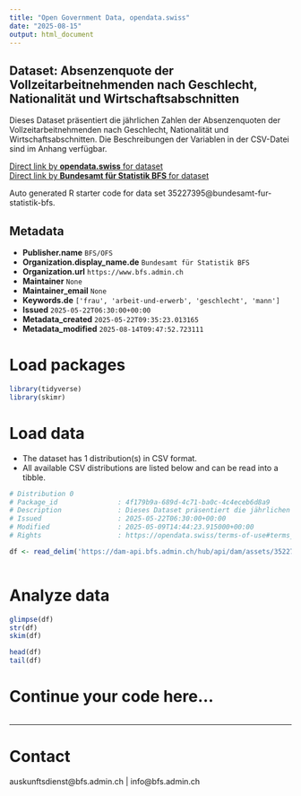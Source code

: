 ```yaml
---
title: "Open Government Data, opendata.swiss"
date: "2025-08-15"
output: html_document
---
```


## Dataset: Absenzenquote der Vollzeitarbeitnehmenden nach Geschlecht, Nationalität und Wirtschaftsabschnitten

Dieses Dataset präsentiert die jährlichen Zahlen der Absenzenquoten der Vollzeitarbeitnehmenden nach Geschlecht, Nationalität und Wirtschaftsabschnitten. Die Beschreibungen der Variablen in der CSV-Datei sind im Anhang verfügbar.

[Direct link by **opendata.swiss** for dataset](https://opendata.swiss/de/dataset/absenzenquote-der-vollzeitarbeitnehmenden-nach-geschlecht-nationalitat-und-wirtschaftsabschnitt3)<br>
[Direct link by **Bundesamt für Statistik BFS** for dataset](https://www.bfs.admin.ch/asset/de/ts-x-03.02.03.02.05)

Auto generated R starter code for data set 35227395@bundesamt-fur-statistik-bfs.

## Metadata

- **Publisher.name** `BFS/OFS`
- **Organization.display_name.de** `Bundesamt für Statistik BFS`
- **Organization.url** `https://www.bfs.admin.ch`
- **Maintainer** `None`
- **Maintainer_email** `None`
- **Keywords.de** `['frau', 'arbeit-und-erwerb', 'geschlecht', 'mann']`
- **Issued** `2025-05-22T06:30:00+00:00`
- **Metadata_created** `2025-05-22T09:35:23.013165`
- **Metadata_modified** `2025-08-14T09:47:52.723111`


# Load packages

```r

library(tidyverse)
library(skimr)

```

# Load data

-   The dataset has 1 distribution(s) in CSV format.
-   All available CSV distributions are listed below and can be read into a tibble.

```r

# Distribution 0
# Package_id               : 4f179b9a-689d-4c71-ba0c-4c4eceb6d8a9
# Description              : Dieses Dataset präsentiert die jährlichen Zahlen der Absenzenquoten der Vollzeitarbeitnehmenden nach Geschlecht, Nationalität und Wirtschaftsabschnitten. Die Beschreibungen der Variablen in der CSV-Datei sind im Anhang verfügbar.
# Issued                   : 2025-05-22T06:30:00+00:00
# Modified                 : 2025-05-09T14:44:23.915000+00:00
# Rights                   : https://opendata.swiss/terms-of-use#terms_by_ask

df <- read_delim('https://dam-api.bfs.admin.ch/hub/api/dam/assets/35227402/master')



```

# Analyze data

```r

glimpse(df)
str(df)
skim(df)

head(df)
tail(df)

```

# Continue your code here...

```r

```

------------------------------------------------------------------------

# Contact

auskunftsdienst@bfs.admin.ch | info@bfs.admin.ch
